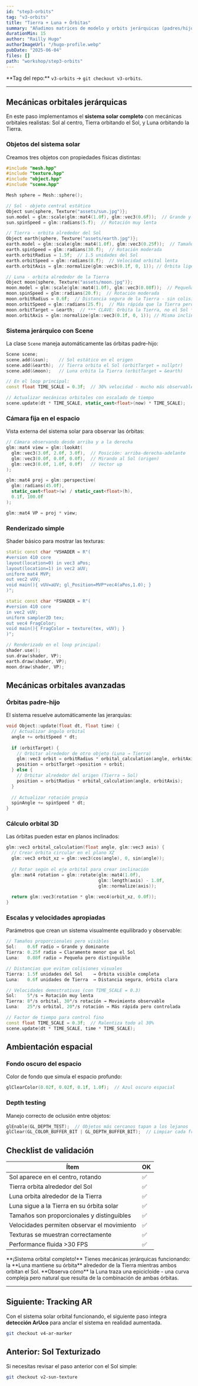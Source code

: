 ```yaml
---
id: "step3-orbits"
tag: "v3-orbits"
title: "Tierra + Luna + Órbitas"
summary: "Añadimos matrices de modelo y orbits jerárquicas (padres/hijos): Luna orbita Tierra, Tierra orbita Sol."
durationMin: 15
author: "Railly Hugo"
authorImageUrl: "/hugo-profile.webp"
pubDate: "2025-06-04"
files: []
path: "workshop/step3-orbits"
---
```



<Alert type="info">
  **Tag del repo:** <code>v3-orbits</code> → <code>git checkout v3-orbits</code>.
</Alert>

---

## Mecánicas orbitales jerárquicas

En este paso implementamos el **sistema solar completo** con mecánicas orbitales realistas: Sol al centro, Tierra orbitando el Sol, y Luna orbitando la Tierra.

### Objetos del sistema solar

Creamos tres objetos con propiedades físicas distintas:

```cpp
#include "mesh.hpp"
#include "texture.hpp"
#include "object.hpp"
#include "scene.hpp"

Mesh sphere = Mesh::sphere();

// Sol - objeto central estático
Object sun{sphere, Texture("assets/sun.jpg")};
sun.model = glm::scale(glm::mat4(1.0f), glm::vec3(0.6f));  // Grande y visible
sun.spinSpeed = glm::radians(5.f);  // Rotación muy lenta

// Tierra - orbita alrededor del Sol
Object earth{sphere, Texture("assets/earth.jpg")};  
earth.model = glm::scale(glm::mat4(1.0f), glm::vec3(0.25f));  // Tamaño medio
earth.spinSpeed = glm::radians(30.f);  // Rotación moderada
earth.orbitRadius = 1.5f;  // 1.5 unidades del Sol
earth.orbitSpeed = glm::radians(8.f);  // Velocidad orbital lenta
earth.orbitAxis = glm::normalize(glm::vec3(0.1f, 0, 1)); // Órbita ligeramente inclinada

// Luna - orbita alrededor de la Tierra  
Object moon{sphere, Texture("assets/moon.jpg")};
moon.model = glm::scale(glm::mat4(1.0f), glm::vec3(0.08f));  // Pequeña
moon.spinSpeed = glm::radians(20.f);  // Rotación moderada
moon.orbitRadius = 0.6f;  // Distancia segura de la Tierra - sin colisiones!
moon.orbitSpeed = glm::radians(25.f);  // Más rápida que la Tierra pero observable
moon.orbitTarget = &earth;  // *** CLAVE: Orbita la Tierra, no el Sol ***
moon.orbitAxis = glm::normalize(glm::vec3(0.1f, 0, 1)); // Misma inclinación
```

### Sistema jerárquico con Scene

La clase `Scene` maneja automáticamente las órbitas padre-hijo:

```cpp
Scene scene;
scene.add(&sun);    // Sol estático en el origen
scene.add(&earth);  // Tierra orbita el Sol (orbitTarget = nullptr)
scene.add(&moon);   // Luna orbita la Tierra (orbitTarget = &earth)

// En el loop principal:
const float TIME_SCALE = 0.3f;  // 30% velocidad - mucho más observable

// Actualizar mecánicas orbitales con escalado de tiempo
scene.update(dt * TIME_SCALE, static_cast<float>(now) * TIME_SCALE);
```

### Cámara fija en el espacio

Vista externa del sistema solar para observar las órbitas:

```cpp
// Cámara observando desde arriba y a la derecha
glm::mat4 view = glm::lookAt(
  glm::vec3(3.0f, 2.0f, 3.0f),  // Posición: arriba-derecha-adelante
  glm::vec3(0.0f, 0.0f, 0.0f),  // Mirando al Sol (origen)
  glm::vec3(0.0f, 1.0f, 0.0f)   // Vector up
);

glm::mat4 proj = glm::perspective(
  glm::radians(45.0f), 
  static_cast<float>(w) / static_cast<float>(h), 
  0.1f, 100.0f
);

glm::mat4 VP = proj * view;
```

### Renderizado simple

Shader básico para mostrar las texturas:

```cpp
static const char *VSHADER = R"(
#version 410 core
layout(location=0) in vec3 aPos;
layout(location=1) in vec2 aUV;
uniform mat4 MVP;
out vec2 vUV;
void main(){ vUV=aUV; gl_Position=MVP*vec4(aPos,1.0); }
)";

static const char *FSHADER = R"(
#version 410 core
in vec2 vUV; 
uniform sampler2D tex; 
out vec4 FragColor;
void main(){ FragColor = texture(tex, vUV); }
)";

// Renderizado en el loop principal:
shader.use();
sun.draw(shader, VP);
earth.draw(shader, VP);
moon.draw(shader, VP);
```

## Mecánicas orbitales avanzadas

### Órbitas padre-hijo

El sistema resuelve automáticamente las jerarquías:

```cpp
void Object::update(float dt, float time) {
  // Actualizar ángulo orbital
  angle += orbitSpeed * dt;
  
  if (orbitTarget) {
    // Orbitar alrededor de otro objeto (Luna → Tierra)
    glm::vec3 orbit = orbitRadius * orbital_calculation(angle, orbitAxis);
    position = orbitTarget->position + orbit;
  } else {
    // Orbitar alrededor del origen (Tierra → Sol)
    position = orbitRadius * orbital_calculation(angle, orbitAxis);
  }
  
  // Actualizar rotación propia
  spinAngle += spinSpeed * dt;
}
```

### Cálculo orbital 3D

Las órbitas pueden estar en planos inclinados:

```cpp
glm::vec3 orbital_calculation(float angle, glm::vec3 axis) {
  // Crear órbita circular en el plano XZ
  glm::vec3 orbit_xz = glm::vec3(cos(angle), 0, sin(angle));
  
  // Rotar según el eje orbital para crear inclinación
  glm::mat4 rotation = glm::rotate(glm::mat4(1.0f), 
                                   glm::length(axis) - 1.0f, 
                                   glm::normalize(axis));
  
  return glm::vec3(rotation * glm::vec4(orbit_xz, 0.0f));
}
```

### Escalas y velocidades apropiadas

Parámetros que crean un sistema visualmente equilibrado y observable:

```cpp
// Tamaños proporcionales pero visibles
Sol:    0.6f radio → Grande y dominante
Tierra: 0.25f radio → Claramente menor que el Sol  
Luna:   0.08f radio → Pequeña pero distinguible

// Distancias que evitan colisiones visuales
Tierra: 1.5f unidades del Sol    → Órbita visible completa
Luna:   0.6f unidades de Tierra  → Distancia segura, órbita clara

// Velocidades demostrativas (con TIME_SCALE = 0.3)
Sol:    5°/s → Rotación muy lenta
Tierra: 8°/s orbital, 30°/s rotación → Movimiento observable
Luna:   25°/s orbital, 20°/s rotación → Más rápida pero controlada

// Factor de tiempo para control fino
const float TIME_SCALE = 0.3f;  // Ralentiza todo al 30%
scene.update(dt * TIME_SCALE, time * TIME_SCALE);
```

## Ambientación espacial

### Fondo oscuro del espacio

Color de fondo que simula el espacio profundo:

```cpp
glClearColor(0.02f, 0.02f, 0.1f, 1.0f);  // Azul oscuro espacial
```

### Depth testing

Manejo correcto de oclusión entre objetos:

```cpp
glEnable(GL_DEPTH_TEST);  // Objetos más cercanos tapan a los lejanos
glClear(GL_COLOR_BUFFER_BIT | GL_DEPTH_BUFFER_BIT);  // Limpiar cada frame
```

## Checklist de validación

| Ítem | OK |
|------|----|
| Sol aparece en el centro, rotando | ✅ |
| Tierra orbita alrededor del Sol | ✅ |
| Luna orbita alrededor de la Tierra | ✅ |
| Luna sigue a la Tierra en su órbita solar | ✅ |
| Tamaños son proporcionales y distinguibles | ✅ |
| Velocidades permiten observar el movimiento | ✅ |
| Texturas se muestran correctamente | ✅ |
| Performance fluida >30 FPS | ✅ |

<Alert type="success">
  **¡Sistema orbital completo!** Tienes mecánicas jerárquicas funcionando: la **Luna mantiene su órbita** alrededor de la Tierra mientras ambos orbitan el Sol.
</Alert>

<Alert type="tip">
  **Observa cómo** la Luna traza una epicicloide - una curva compleja pero natural que resulta de la combinación de ambas órbitas.
</Alert>

---

## Siguiente: Tracking AR

Con el sistema solar orbital funcionando, el siguiente paso integra **detección ArUco** para anclar el sistema en realidad aumentada.

```bash
git checkout v4-ar-marker
```

## Anterior: Sol Texturizado

Si necesitas revisar el paso anterior con el Sol simple:

```bash
git checkout v2-sun-texture
``` 